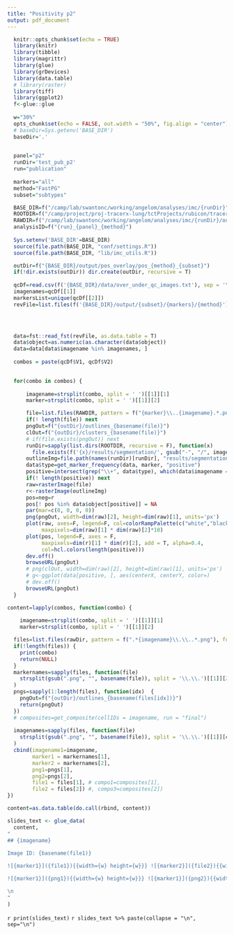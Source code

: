 ```yaml
---
title: "Positivity p2"
output: pdf_document
---
```


```r
  knitr::opts_chunk$set(echo = TRUE)
  library(knitr)
  library(tibble)
  library(magrittr)
  library(glue)
  library(grDevices)
  library(data.table)
  # library(raster)
  library(tiff)
  library(ggplot2)
  f<-glue::glue
  
  w="30%"
  opts_chunk$set(echo = FALSE, out.width = "50%", fig.align = "center")
  # baseDir=Sys.getenv('BASE_DIR')
  baseDir='.'
  

  panel="p2"
  runDir='test_pub_p2'
  run="publication"
  
  markers="all"
  method="FastPG"
  subset="subtypes"

  BASE_DIR=f("/camp/lab/swantonc/working/angelom/analyses/imc/{runDir}")
  ROOTDIR=f("/camp/project/proj-tracerx-lung/tctProjects/rubicon/tracerx/tx100/imc/outputs/nextflow/{panel}/{run}/")
  RAWDIR=f("/camp/lab/swantonc/working/angelom/analyses/imc/{runDir}/output/single_channel/")
  analysisID=f("{run}_{panel}_{method}")
  
  Sys.setenv('BASE_DIR'=BASE_DIR)
  source(file.path(BASE_DIR, "conf/settings.R"))
  source(file.path(BASE_DIR, "lib/imc_utils.R"))

  outDir=f("{BASE_DIR}/output/pos_overlay/pos_{method}_{subset}")
  if(!dir.exists(outDir)) dir.create(outDir, recursive = T)
  
  qcDf=read.csv(f('{BASE_DIR}/data/over_under_qc_images.txt'), sep = '\t', header = F)
  imagenames=qcDf[[1]]
  markersList=unique(qcDf[[2]])
  revFile=list.files(f('{BASE_DIR}/output/{subset}/{markers}/{method}'), pattern="cell_objects.*fst", full.names = T)


  
```



```r
  data=fst::read_fst(revFile, as.data.table = T)
  data$object=as.numeric(as.character(data$object))
  data=data[data$imagename %in% imagenames, ]
  
  combos = paste(qcDf$V1, qcDf$V2)

  
  for(combo in combos) {
	
	  imagename=strsplit(combo, split = ' ')[[1]][1]
	  marker=strsplit(combo, split = ' ')[[1]][2] 

      file=list.files(RAWDIR, pattern = f("{marker}\\..{imagename}.*.png"), full.names = T)
      if(! length(file)) next
      pngOut=f("{outDir}/outlines_{basename(file)}")
      clOut=f("{outDir}/clusters_{basename(file)}")
      # if(file.exists(pngOut)) next
      runDir=sapply(list.dirs(ROOTDIR, recursive = F), function(x) 
        file.exists(f('{x}/results/segmentation/', gsub("-", "/", imagename))))
      outlineImg=file.path(names(runDir)[runDir], "results/segmentation", gsub("-", "/", imagename), "total_cells_mask.tiff")
      data$type=get_marker_frequency(data, marker, "positive")
      positive=intersect(grep("\\+", data$type), which(data$imagename == imagename))
      if(! length(positive)) next
      raw=rasterImage(file)
      r<-rasterImage(outlineImg)
      pos=neg=r
      pos[! pos %in% data$object[positive]] = NA
      par(mar=c(0, 0, 0, 0))
      png(pngOut, width=dim(raw)[2], height=dim(raw)[1], units='px')
      plot(raw, axes=F, legend=F, col=colorRampPalette(c("white","black"))(20),
           maxpixels=dim(raw)[1] * dim(raw)[2]*10)
      plot(pos, legend=F, axes = F,
           maxpixels=dim(r)[1] * dim(r)[2], add = T, alpha=0.4,
           col=hcl.colors(length(positive)))
      dev.off()
      browseURL(pngOut)
      # png(clOut, width=dim(raw)[2], height=dim(raw)[1], units='px')
      # g<-ggplot(data[positive, ], aes(centerX, centerY, color=)
      # dev.off()
      browseURL(pngOut)
  }
```


```r
content=lapply(combos, function(combo) {
	
	imagename=strsplit(combo, split = ' ')[[1]][1]
	marker=strsplit(combo, split = ' ')[[1]][2]	

  files=list.files(rawDir, pattern = f(".*{imagename}\\.\\..*.png"), full.names = T)
  if(!length(files)) {
    print(combo)
    return(NULL)
  } 
  markernames=sapply(files, function(file)
    strsplit(gsub(".png", "", basename(file)), split = '\\.\\.')[[1]][2] %>% paste(collapse=" ")
  )
  pngs=sapply(1:length(files), function(idx)  {
    pngOut=f("{outDir}/outlines_{basename(files[idx])}")
    return(pngOut)
  })
  # composites=get_composite(cellIDs = imagename, run = "final")
  
  imagenames=sapply(files, function(file)
    strsplit(gsub(".png", "", basename(file)), split = '\\.\\.')[[1]][c(2, 4, 5)] %>% paste(collapse=" ")
  )
  cbind(imagename1=imagename, 
        marker1 = markernames[1], 
        marker2 = markernames[2],
        png1=pngs[1], 
        png2=pngs[2], 
        file1 = files[1], # compo1=composites[1],
        file2 = files[2]) #, compo3=composites[2])
})

content=as.data.table(do.call(rbind, content))

slides_text <- glue_data(
  content,
"
## {imagename}
  
Image ID: {basename(file1)}

![{marker1}]({file1}){{width={w} height={w}}} ![{marker2}]({file2}){{width={w} height={w}}}

![{marker1}]({png1}){{width={w} height={w}}} ![{marker1}]({png2}){{width={w} height={w}}}

\n
"
)
```

`r print(slides_text)`
`r slides_text %>% paste(collapse = "\n", sep="\n")`

